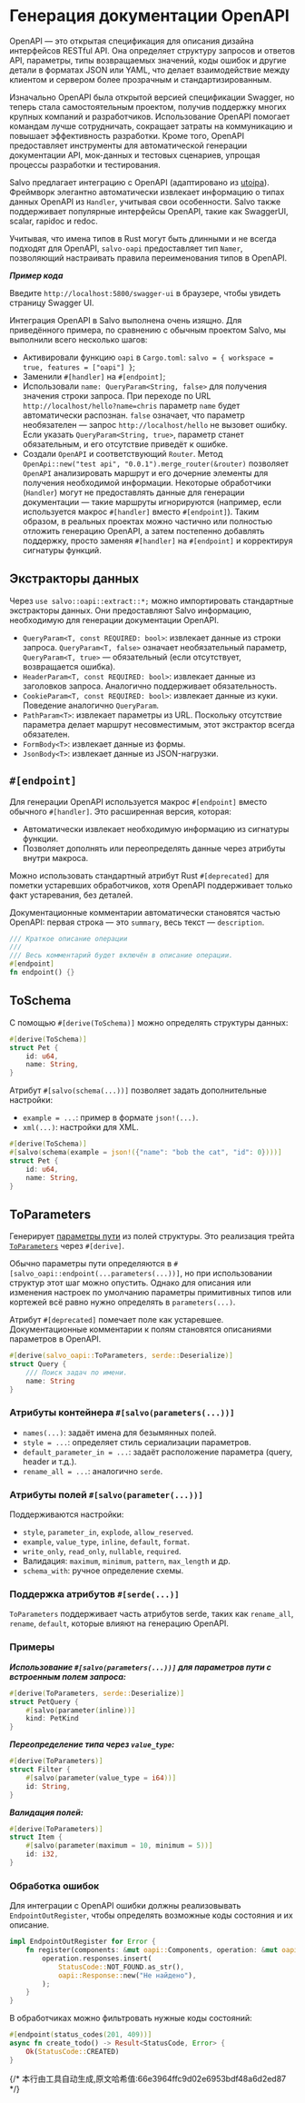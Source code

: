 
# Генерация документации OpenAPI

OpenAPI — это открытая спецификация для описания дизайна интерфейсов RESTful API. Она определяет структуру запросов и ответов API, параметры, типы возвращаемых значений, коды ошибок и другие детали в форматах JSON или YAML, что делает взаимодействие между клиентом и сервером более прозрачным и стандартизированным.

Изначально OpenAPI была открытой версией спецификации Swagger, но теперь стала самостоятельным проектом, получив поддержку многих крупных компаний и разработчиков. Использование OpenAPI помогает командам лучше сотрудничать, сокращает затраты на коммуникацию и повышает эффективность разработки. Кроме того, OpenAPI предоставляет инструменты для автоматической генерации документации API, мок-данных и тестовых сценариев, упрощая процессы разработки и тестирования.

Salvo предлагает интеграцию с OpenAPI (адаптировано из [utoipa](https://github.com/juhaku/utoipa)). Фреймворк элегантно автоматически извлекает информацию о типах данных OpenAPI из `Handler`, учитывая свои особенности. Salvo также поддерживает популярные интерфейсы OpenAPI, такие как SwaggerUI, scalar, rapidoc и redoc.

Учитывая, что имена типов в Rust могут быть длинными и не всегда подходят для OpenAPI, `salvo-oapi` предоставляет тип `Namer`, позволяющий настраивать правила переименования типов в OpenAPI.

_**Пример кода**_

<Tabs>
  <Tab label="main.rs">
    <OapiHelloCode/>
  </Tab>
  <Tab label="Cargo.toml">
    <OapiHelloCargoCode/>
  </Tab>
</Tabs>

Введите `http://localhost:5800/swagger-ui` в браузере, чтобы увидеть страницу Swagger UI.

Интеграция OpenAPI в Salvo выполнена очень изящно. Для приведённого примера, по сравнению с обычным проектом Salvo, мы выполнили всего несколько шагов:

- Активировали функцию `oapi` в `Cargo.toml`: `salvo = { workspace = true, features = ["oapi"] }`;
- Заменили `#[handler]` на `#[endpoint]`;
- Использовали `name: QueryParam<String, false>` для получения значения строки запроса. При переходе по URL `http://localhost/hello?name=chris` параметр `name` будет автоматически распознан. `false` означает, что параметр необязателен — запрос `http://localhost/hello` не вызовет ошибку. Если указать `QueryParam<String, true>`, параметр станет обязательным, и его отсутствие приведёт к ошибке.
- Создали `OpenAPI` и соответствующий `Router`. Метод `OpenApi::new("test api", "0.0.1").merge_router(&router)` позволяет `OpenAPI` анализировать маршрут и его дочерние элементы для получения необходимой информации. Некоторые обработчики (`Handler`) могут не предоставлять данные для генерации документации — такие маршруты игнорируются (например, если используется макрос `#[handler]` вместо `#[endpoint]`). Таким образом, в реальных проектах можно частично или полностью отложить генерацию OpenAPI, а затем постепенно добавлять поддержку, просто заменяя `#[handler]` на `#[endpoint]` и корректируя сигнатуры функций.

## Экстракторы данных

Через `use salvo::oapi::extract::*;` можно импортировать стандартные экстракторы данных. Они предоставляют Salvo информацию, необходимую для генерации документации OpenAPI.

- `QueryParam<T, const REQUIRED: bool>`: извлекает данные из строки запроса. `QueryParam<T, false>` означает необязательный параметр, `QueryParam<T, true>` — обязательный (если отсутствует, возвращается ошибка).
- `HeaderParam<T, const REQUIRED: bool>`: извлекает данные из заголовков запроса. Аналогично поддерживает обязательность.
- `CookieParam<T, const REQUIRED: bool>`: извлекает данные из куки. Поведение аналогично `QueryParam`.
- `PathParam<T>`: извлекает параметры из URL. Поскольку отсутствие параметра делает маршрут несовместимым, этот экстрактор всегда обязателен.
- `FormBody<T>`: извлекает данные из формы.
- `JsonBody<T>`: извлекает данные из JSON-нагрузки.

## `#[endpoint]`

Для генерации OpenAPI используется макрос `#[endpoint]` вместо обычного `#[handler]`. Это расширенная версия, которая:
- Автоматически извлекает необходимую информацию из сигнатуры функции.
- Позволяет дополнять или переопределять данные через атрибуты внутри макроса.

Можно использовать стандартный атрибут Rust `#[deprecated]` для пометки устаревших обработчиков, хотя OpenAPI поддерживает только факт устаревания, без деталей.

Документационные комментарии автоматически становятся частью OpenAPI: первая строка — это `summary`, весь текст — `description`.

```rust
/// Краткое описание операции
///
/// Весь комментарий будет включён в описание операции.
#[endpoint]
fn endpoint() {}
```

## ToSchema

С помощью `#[derive(ToSchema)]` можно определять структуры данных:

```rust
#[derive(ToSchema)]
struct Pet {
    id: u64,
    name: String,
}
```

Атрибут `#[salvo(schema(...))]` позволяет задать дополнительные настройки:
- `example = ...`: пример в формате `json!(...)`.
- `xml(...)`: настройки для XML.

```rust
#[derive(ToSchema)]
#[salvo(schema(example = json!({"name": "bob the cat", "id": 0})))]
struct Pet {
    id: u64,
    name: String,
}
```

## ToParameters

Генерирует [параметры пути][path_parameters] из полей структуры. Это реализация трейта [`ToParameters`][to_parameters] через `#[derive]`.

Обычно параметры пути определяются в `#[salvo_oapi::endpoint(...parameters(...))]`, но при использовании структур этот шаг можно опустить. Однако для описания или изменения настроек по умолчанию параметры примитивных типов или кортежей всё равно нужно определять в `parameters(...)`.

Атрибут `#[deprecated]` помечает поле как устаревшее. Документационные комментарии к полям становятся описаниями параметров в OpenAPI.

```rust
#[derive(salvo_oapi::ToParameters, serde::Deserialize)]
struct Query {
    /// Поиск задач по имени.
    name: String
}
```

### Атрибуты контейнера `#[salvo(parameters(...))]`

- `names(...)`: задаёт имена для безымянных полей.
- `style = ...`: определяет стиль сериализации параметров.
- `default_parameter_in = ...`: задаёт расположение параметра (query, header и т.д.).
- `rename_all = ...`: аналогично `serde`.

### Атрибуты полей `#[salvo(parameter(...))]`

Поддерживаются настройки:
- `style`, `parameter_in`, `explode`, `allow_reserved`.
- `example`, `value_type`, `inline`, `default`, `format`.
- `write_only`, `read_only`, `nullable`, `required`.
- Валидация: `maximum`, `minimum`, `pattern`, `max_length` и др.
- `schema_with`: ручное определение схемы.

### Поддержка атрибутов `#[serde(...)]`

`ToParameters` поддерживает часть атрибутов serde, таких как `rename_all`, `rename`, `default`, которые влияют на генерацию OpenAPI.

### Примеры

_**Использование `#[salvo(parameters(...))]` для параметров пути с встроенным полем запроса:**_

```rust
#[derive(ToParameters, serde::Deserialize)]
struct PetQuery {
    #[salvo(parameter(inline))]
    kind: PetKind
}
```

_**Переопределение типа через `value_type`:**_

```rust
#[derive(ToParameters)]
struct Filter {
    #[salvo(parameter(value_type = i64))]
    id: String,
}
```

_**Валидация полей:**_

```rust
#[derive(ToParameters)]
struct Item {
    #[salvo(parameter(maximum = 10, minimum = 5))]
    id: i32,
}
```

### Обработка ошибок

Для интеграции с OpenAPI ошибки должны реализовывать `EndpointOutRegister`, чтобы определять возможные коды состояния и их описание.

```rust
impl EndpointOutRegister for Error {
    fn register(components: &mut oapi::Components, operation: &mut oapi::Operation) {
        operation.responses.insert(
            StatusCode::NOT_FOUND.as_str(),
            oapi::Response::new("Не найдено"),
        );
    }
}
```

В обработчиках можно фильтровать нужные коды состояний:

```rust
#[endpoint(status_codes(201, 409))]
async fn create_todo() -> Result<StatusCode, Error> {
    Ok(StatusCode::CREATED)
}
```

[to_schema]: https://docs.rs/salvo-oapi/latest/salvo_oapi/trait.ToSchema.html
[to_parameters]: https://docs.rs/salvo-oapi/latest/salvo_oapi/trait.ToParameters.html
[path_parameters]: openapi.html#parameters-attributes
{/* 本行由工具自动生成,原文哈希值:66e3964ffc9d02e6953bdf48a6d2ed87 */}
